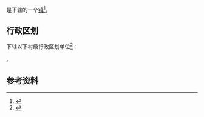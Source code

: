 {{中国乡级行政区|32/12/02/103/000}}

'''{{PAGENAMEBASE}}'''是{{PRC admin/fullname|32/12/02/103/000|3}}下辖的一个[[行政建制镇|镇]]<ref>{{PRC admin/ref sgc|{{PRC admin/parent|32/12/02/103/000}}}}</ref>。

== 行政区划 ==
{{PAGENAMEBASE}}下辖以下村级行政区划单位<ref>{{PRC admin/ref sgc|32/12/02/103/000}}</ref>：

{{PRC admin/children|32/12/02/103/000}}。

== 参考资料 ==
{{reflist}}

{{江苏行政区划小作品}}
{{PRC admin/navcat|32/12/02/103/000}}